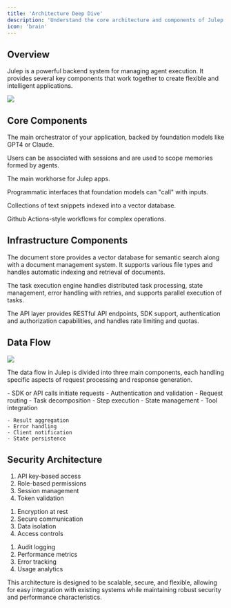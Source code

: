 ```yaml
---
title: 'Architecture Deep Dive'
description: 'Understand the core architecture and components of Julep'
icon: 'brain'
---
```


## Overview

Julep is a powerful backend system for managing agent execution. It provides several key components that work together to create flexible and intelligent applications.
<Frame caption="Julep Architecture Overview">
  <img
    src="/images/architecture.svg"
    width={1000}
    height={1000}
  />
</Frame>

## Core Components

<CardGroup cols={2}>
  <Card title="Agent" icon="robot">
    <p>The main orchestrator of your application, backed by foundation models like GPT4 or Claude.</p>
  </Card>

  <Card title="User" icon="user">
    <p>Users can be associated with sessions and are used to scope memories formed by agents.</p>
  </Card>

  <Card title="Session" icon="messages">
    <p>The main workhorse for Julep apps.</p>
  </Card>

  <Card title="Tool" icon="wrench">
    <p>Programmatic interfaces that foundation models can "call" with inputs.</p>
  </Card>

  <Card title="Doc" icon="file-lines">
    <p>Collections of text snippets indexed into a vector database.</p>
  </Card>

  <Card title="Task & Execution" icon="list-check">
    <p>Github Actions-style workflows for complex operations.</p>
  </Card>
</CardGroup>

## Infrastructure Components

<CardGroup cols={3}>
  <Card title="Document Store" icon="database">
    <p>The document store provides a vector database for semantic search along with a document management system. It supports various file types and handles automatic indexing and retrieval of documents.</p>
  </Card>

  <Card title="Task Execution Engine" icon="gears">
    <p>The task execution engine handles distributed task processing, state management, error handling with retries, and supports parallel execution of tasks.</p>
  </Card>

  <Card title="API Layer" icon="code">
    <p>The API layer provides RESTful API endpoints, SDK support, authentication and authorization capabilities, and handles rate limiting and quotas.</p>
  </Card>
</CardGroup>

## Data Flow

<Frame caption="Data Flow Overview">
  <img
    src="/images/flow.svg"
    width={1000}
    height={1000}
  />
</Frame>

<Info>
  <p>The data flow in Julep is divided into three main components, each handling specific aspects of request processing and response generation.</p>
</Info>

<Steps>
  <Step title="Client Interaction" icon="arrow-right-to-bracket">
    - SDK or API calls initiate requests
    - Authentication and validation
    - Request routing
  </Step>

  <Step title="Task Processing" icon="gears">
    - Task decomposition
    - Step execution
    - State management
    - Tool integration
  </Step>

  <Step title="Response Handling" icon="arrow-right-from-bracket">
    
    - Result aggregation
    - Error handling
    - Client notification
    - State persistence
  </Step>
</Steps>

## Security Architecture

<AccordionGroup>
  <Accordion title="Authentication" icon="lock" defaultOpen={true}>
    <ol>
      <li>API key-based access</li>
      <li>Role-based permissions</li>
      <li>Session management</li>
      <li>Token validation</li>
    </ol>
  </Accordion>

  <Accordion title="Data Protection" icon="shield" defaultOpen={true}>
    <ol>
      <li>Encryption at rest</li>
      <li>Secure communication</li>
      <li>Data isolation</li>
      <li>Access controls</li>
    </ol>
  </Accordion>

  <Accordion title="Monitoring" icon="chart-line" defaultOpen={true}>
    <ol>
      <li>Audit logging</li>
      <li>Performance metrics</li>
      <li>Error tracking</li>
      <li>Usage analytics</li>
    </ol>
  </Accordion>
</AccordionGroup>

<Tip>
  This architecture is designed to be scalable, secure, and flexible, allowing for easy integration with existing systems while maintaining robust security and performance characteristics.
</Tip> 
